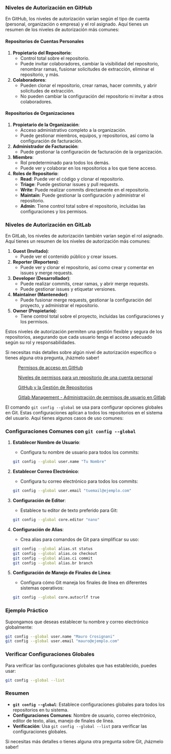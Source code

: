 ### Niveles de Autorización en GitHub

En GitHub, los niveles de autorización varían según el tipo de cuenta (personal, organización o empresa) y el rol asignado. Aquí tienes un resumen de los niveles de autorización más comunes:

#### Repositorios de Cuentas Personales

1.  **Propietario del Repositorio**:
    -   Control total sobre el repositorio.
    -   Puede invitar colaboradores, cambiar la visibilidad del repositorio, renombrar ramas, fusionar solicitudes de extracción, eliminar el repositorio, y más.
2.  **Colaboradores**:
    -   Pueden clonar el repositorio, crear ramas, hacer commits, y abrir solicitudes de extracción.
    -   No pueden cambiar la configuración del repositorio ni invitar a otros colaboradores.

#### Repositorios de Organizaciones

1.  **Propietario de la Organización**:
    -   Acceso administrativo completo a la organización.
    -   Puede gestionar miembros, equipos, y repositorios, así como la configuración de facturación.
2.  **Administrador de Facturación**:
    -   Puede gestionar la configuración de facturación de la organización.
3.  **Miembro**:
    -   Rol predeterminado para todos los demás.
    -   Puede ver y colaborar en los repositorios a los que tiene acceso.
4.  **Roles de Repositorio**:
    -   **Read**: Puede ver el código y clonar el repositorio.
    -   **Triage**: Puede gestionar issues y pull requests.
    -   **Write**: Puede realizar commits directamente en el repositorio.
    -   **Maintain**: Puede gestionar la configuración y administrar el repositorio.
    -   **Admin**: Tiene control total sobre el repositorio, incluidas las configuraciones y los permisos.

### Niveles de Autorización en GitLab

En GitLab, los niveles de autorización también varían según el rol asignado. Aquí tienes un resumen de los niveles de autorización más comunes:

1.  **Guest (Invitado)**:
    -   Puede ver el contenido público y crear issues.
2.  **Reporter (Reportero)**:
    -   Puede ver y clonar el repositorio, así como crear y comentar en issues y merge requests.
3.  **Developer (Desarrollador)**:
    -   Puede realizar commits, crear ramas, y abrir merge requests.
    -   Puede gestionar issues y etiquetar versiones.
4.  **Maintainer (Mantenedor)**:
    -   Puede fusionar merge requests, gestionar la configuración del proyecto, y administrar el repositorio.
5.  **Owner (Propietario)**:
    -   Tiene control total sobre el proyecto, incluidas las configuraciones y los permisos.

Estos niveles de autorización permiten una gestión flexible y segura de los repositorios, asegurando que cada usuario tenga el acceso adecuado según su rol y responsabilidades.

Si necesitas más detalles sobre algún nivel de autorización específico o tienes alguna otra pregunta, ¡házmelo saber!

:   [Permisos de acceso en GitHub](https://docs.github.com/es/get-started/learning-about-github/access-permissions-on-github)

:   [Niveles de permisos para un repositorio de una cuenta personal](https://docs.github.com/es/account-and-profile/setting-up-and-managing-your-personal-account-on-github/managing-user-account-settings/permission-levels-for-a-personal-account-repository)

:   [GitHub y la Gestión de Repositorios](https://www.chucksacademy.com/es/topic/git-basic/management)

:   [Gitlab Management - Administración de permisos de usuario en Gitlab](https://programmerclick.com/article/18332356767/)

El comando `git config --global` se usa para configurar opciones globales en Git. Estas configuraciones aplican a todos los repositorios en el sistema del usuario. Aquí tienes algunos casos de uso comunes:

### Configuraciones Comunes con `git config --global`

1.  **Establecer Nombre de Usuario**:

    -   Configura tu nombre de usuario para todos los commits:

    ``` bash
    git config --global user.name "Tu Nombre"
    ```

2.  **Establecer Correo Electrónico**:

    -   Configura tu correo electrónico para todos los commits:

    ``` bash
    git config --global user.email "tuemail@ejemplo.com"
    ```

3.  **Configuración de Editor**:

    -   Establece tu editor de texto preferido para Git:

    ``` bash
    git config --global core.editor "nano"
    ```

4.  **Configuración de Alias**:

    -   Crea alias para comandos de Git para simplificar su uso:

    ``` bash
    git config --global alias.st status
    git config --global alias.co checkout
    git config --global alias.ci commit
    git config --global alias.br branch
    ```

5.  **Configuración de Manejo de Finales de Línea**:

    -   Configura cómo Git maneja los finales de línea en diferentes sistemas operativos:

    ``` bash
    git config --global core.autocrlf true
    ```

### Ejemplo Práctico

Supongamos que deseas establecer tu nombre y correo electrónico globalmente:

``` bash
git config --global user.name "Mauro Crosignani"
git config --global user.email "mauro@ejemplo.com"
```

### Verificar Configuraciones Globales

Para verificar las configuraciones globales que has establecido, puedes usar:

``` bash
git config --global --list
```

### Resumen

-   **`git config --global`**: Establece configuraciones globales para todos los repositorios en tu sistema.
-   **Configuraciones Comunes**: Nombre de usuario, correo electrónico, editor de texto, alias, manejo de finales de línea.
-   **Verificación**: Usa `git config --global --list` para verificar las configuraciones globales.

Si necesitas más detalles o tienes alguna otra pregunta sobre Git, ¡házmelo saber!
